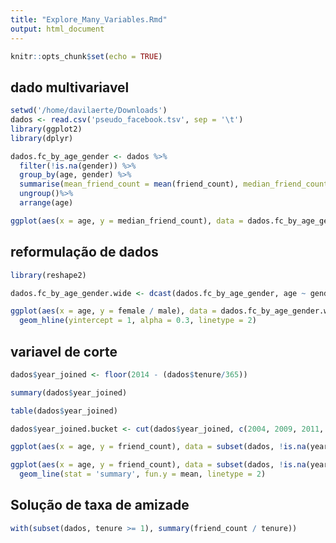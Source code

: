 ```yaml
---
title: "Explore_Many_Variables.Rmd"
output: html_document
---
```


```r
knitr::opts_chunk$set(echo = TRUE)
```

## dado multivariavel

```r
setwd('/home/davilaerte/Downloads')
dados <- read.csv('pseudo_facebook.tsv', sep = '\t')
library(ggplot2)
library(dplyr)

dados.fc_by_age_gender <- dados %>%
  filter(!is.na(gender)) %>%
  group_by(age, gender) %>%
  summarise(mean_friend_count = mean(friend_count), median_friend_count = median(friend_count), n = n()) %>%
  ungroup()%>%
  arrange(age)

ggplot(aes(x = age, y = median_friend_count), data = dados.fc_by_age_gender) + geom_line(aes(color = gender))
```

## reformulação de dados

```r
library(reshape2)

dados.fc_by_age_gender.wide <- dcast(dados.fc_by_age_gender, age ~ gender, value.var = 'median_friend_count')

ggplot(aes(x = age, y = female / male), data = dados.fc_by_age_gender.wide) + geom_line() +
  geom_hline(yintercept = 1, alpha = 0.3, linetype = 2)
```

## variavel de corte

```r
dados$year_joined <- floor(2014 - (dados$tenure/365))

summary(dados$year_joined)

table(dados$year_joined)

dados$year_joined.bucket <- cut(dados$year_joined, c(2004, 2009, 2011, 2012, 2014))

ggplot(aes(x = age, y = friend_count), data = subset(dados, !is.na(year_joined.bucket))) + geom_line(aes(color = year_joined.bucket), stat = 'summary', fun.y = median)

ggplot(aes(x = age, y = friend_count), data = subset(dados, !is.na(year_joined.bucket))) + geom_line(aes(color = year_joined.bucket), stat = 'summary', fun.y = mean) + 
  geom_line(stat = 'summary', fun.y = mean, linetype = 2)
```

## Solução de taxa de amizade

```r
with(subset(dados, tenure >= 1), summary(friend_count / tenure))
```

